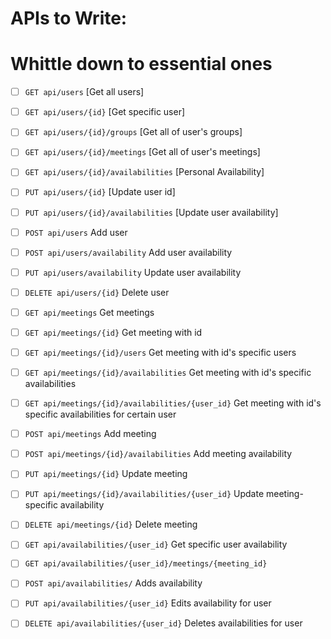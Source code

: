 # APIs to Write:

# Whittle down to essential ones

-[ ] `GET api/users` [Get all users]

-[ ] `GET api/users/{id}` [Get specific user]

-[ ] `GET api/users/{id}/groups` [Get all of user's groups]

-[ ] `GET api/users/{id}/meetings` [Get all of user's meetings]

-[ ] `GET api/users/{id}/availabilities` [Personal Availability]

-[ ] `PUT api/users/{id}` [Update user id]

-[ ] `PUT api/users/{id}/availabilities` [Update user availability]

-[ ] `POST api/users` Add user

-[ ] `POST api/users/availability` Add user availability

-[ ] `PUT api/users/availability` Update user availability

-[ ] `DELETE api/users/{id}` Delete user

-[ ] `GET api/meetings` Get meetings

-[ ] `GET api/meetings/{id}` Get meeting with id

-[ ] `GET api/meetings/{id}/users` Get meeting with id's specific users

-[ ] `GET api/meetings/{id}/availabilities` Get meeting with id's specific availabilities

-[ ] `GET api/meetings/{id}/availabilities/{user_id}` Get meeting with id's specific availabilities for certain user

-[ ] `POST api/meetings` Add meeting

-[ ] `POST api/meetings/{id}/availabilities` Add meeting availability

-[ ] `PUT api/meetings/{id}` Update meeting

-[ ] `PUT api/meetings/{id}/availabilities/{user_id}` Update meeting-specific availability

-[ ] `DELETE api/meetings/{id}` Delete meeting

-[ ] `GET api/availabilities/{user_id}` Get specific user availability

-[ ] `GET api/availabilities/{user_id}/meetings/{meeting_id}`

-[ ] `POST api/availabilities/` Adds availability

-[ ] `PUT api/availabilities/{user_id}` Edits availability for user

-[ ] `DELETE api/availabilities/{user_id}` Deletes availabilities for user
